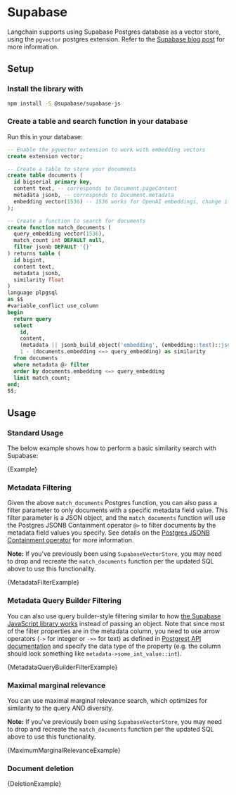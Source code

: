# Supabase

Langchain supports using Supabase Postgres database as a vector store, using the `pgvector` postgres extension. Refer to the [Supabase blog post](https://supabase.com/blog/openai-embeddings-postgres-vector) for more information.

## Setup

### Install the library with

```bash npm2yarn
npm install -S @supabase/supabase-js
```

### Create a table and search function in your database

Run this in your database:

```sql
-- Enable the pgvector extension to work with embedding vectors
create extension vector;

-- Create a table to store your documents
create table documents (
  id bigserial primary key,
  content text, -- corresponds to Document.pageContent
  metadata jsonb, -- corresponds to Document.metadata
  embedding vector(1536) -- 1536 works for OpenAI embeddings, change if needed
);

-- Create a function to search for documents
create function match_documents (
  query_embedding vector(1536),
  match_count int DEFAULT null,
  filter jsonb DEFAULT '{}'
) returns table (
  id bigint,
  content text,
  metadata jsonb,
  similarity float
)
language plpgsql
as $$
#variable_conflict use_column
begin
  return query
  select
    id,
    content,
    (metadata || jsonb_build_object('embedding', (embedding::text)::jsonb)) as metadata,
    1 - (documents.embedding <=> query_embedding) as similarity
  from documents
  where metadata @> filter
  order by documents.embedding <=> query_embedding
  limit match_count;
end;
$$;
```

## Usage


### Standard Usage

The below example shows how to perform a basic similarity search with Supabase:

<CodeBlock language="typescript">{Example}</CodeBlock>

### Metadata Filtering

Given the above `match_documents` Postgres function, you can also pass a filter parameter to only documents with a specific metadata field value. This filter parameter is a JSON object, and the `match_documents` function will use the Postgres JSONB Containment operator `@>` to filter documents by the metadata field values you specify. See details on the [Postgres JSONB Containment operator](https://www.postgresql.org/docs/current/datatype-json.html#JSON-CONTAINMENT) for more information.

**Note:** If you've previously been using `SupabaseVectorStore`, you may need to drop and recreate the `match_documents` function per the updated SQL above to use this functionality.

<CodeBlock language="typescript">{MetadataFilterExample}</CodeBlock>

### Metadata Query Builder Filtering

You can also use query builder-style filtering similar to how [the Supabase JavaScript library works](https://supabase.com/docs/reference/javascript/using-filters) instead of passing an object. Note that since most of the filter properties are in the metadata column, you need to use arrow operators (`->` for integer or `->>` for text) as defined in [Postgrest API documentation](https://postgrest.org/en/stable/references/api/tables_views.html?highlight=operators#json-columns) and specify the data type of the property (e.g. the column should look something like `metadata->some_int_value::int`).

<CodeBlock language="typescript">{MetadataQueryBuilderFilterExample}</CodeBlock>

### Maximal marginal relevance

You can use maximal marginal relevance search, which optimizes for similarity to the query AND diversity.

**Note:** If you've previously been using `SupabaseVectorStore`, you may need to drop and recreate the `match_documents` function per the updated SQL above to use this functionality.

<CodeBlock language="typescript">{MaximumMarginalRelevanceExample}</CodeBlock>

### Document deletion

<CodeBlock language="typescript">{DeletionExample}</CodeBlock>

